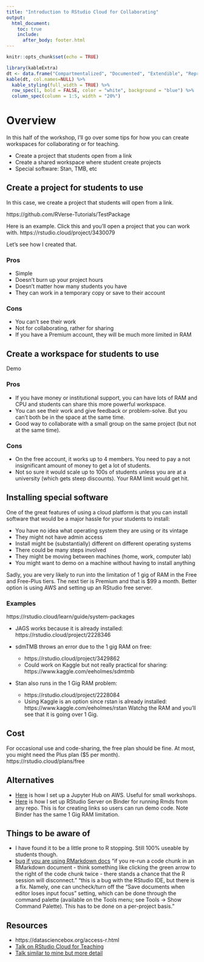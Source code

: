 ```yaml
---
title: "Introduction to RStudio Cloud for Collaborating"
output:
  html_document:
    toc: true
    include:
      after_body: footer.html
---
```


```r
knitr::opts_chunk$set(echo = TRUE)
```

```r
library(kableExtra)
dt <- data.frame("Compartmentalized", "Documented", "Extendible", "Reproducible", "Robust")
kable(dt, col.names=NULL) %>%
  kable_styling(full_width = TRUE) %>%
  row_spec(1, bold = FALSE, color = "white", background = "blue") %>%
  column_spec(column = 1:5, width = "20%")
```

# Overview

In this half of the workshop, I'll go over some tips for how you can create workspaces for collaborating or for teaching.

* Create a project that students open from a link
* Create a shared workspace where student create projects
* Special software: Stan, TMB, etc

## Create a project for students to use

In this case, we create a project that students will open from a link.

https://github.com/RVerse-Tutorials/TestPackage

Here is an example. Click this and you'll open a project that you can work with. https://rstudio.cloud/project/3430079

Let's see how I created that.

### Pros

* Simple
* Doesn't burn up your project hours
* Doesn't matter how many students you have
* They can work in a temporary copy or save to their account

### Cons

* You can't see their work
* Not for collaborating, rather for sharing
* If you have a Premium account, they will be much more limited in RAM

## Create a workspace for students to use

Demo

### Pros

* If you have money or institutional support, you can have lots of RAM and CPU and students can share this more powerful workspace.
* You can see their work and give feedback or problem-solve. But you can't both be in the space at the same time.
* Good way to collaborate with a small group on the same project (but not at the same time).

### Cons

* On the free account, it works up to 4 members. You need to pay a not insignificant amount of money to get a lot of students.
* Not so sure it would scale up to 100s of students unless you are at a university (which gets steep discounts). Your RAM limit would get hit.

## Installing special software

One of the great features of using a cloud platform is that you can install software that would be a major hassle for your students to install:

* You have no idea what operating system they are using or its vintage
* They might not have admin access
* Install might be (substantially) different on different operating systems
* There could be many steps involved
* They might be moving between machines (home, work, computer lab)
* You might want to demo on a machine without having to install anything

Sadly, you are very likely to run into the limitation of 1 gig of RAM in the Free and Free-Plus tiers. The next tier is Premium and that is $99 a month. Better option is using AWS and setting up an RStudio free server.

### Examples

https://rstudio.cloud/learn/guide/system-packages

* JAGS works because it is already installed: https://rstudio.cloud/project/2228346

* sdmTMB throws an error due to the 1 gig RAM on free:   
    - https://rstudio.cloud/project/3429862
    - Could work on Kaggle but not really practical for sharing: https://www.kaggle.com/eeholmes/sdmtmb

* Stan also runs in the 1 Gig RAM problem: 
    - https://rstudio.cloud/project/2228084
    - Using Kaggle is an option since rstan is already installed: https://www.kaggle.com/eeholmes/rstan  Watchg the RAM and you'll see that it is going over 1 Gig.


## Cost

For occasional use and code-sharing, the free plan should be fine. At most, you might need the Plus plan ($5 per month). https://rstudio.cloud/plans/free

## Alternatives

* [Here](https://github.com/eeholmes/jupyterhub) is how I set up a Jupyter Hub on AWS. Useful for small workshops.
* [Here](https://github.com/atsa-es/binder-environment) is how I set up RStudio Server on Binder for running Rmds from any repo. This is for creating links so users can run demo code. Note Binder has the same 1 Gig RAM limitation.

## Things to be aware of

* I have found it to be a little prone to R stopping. Still 100% useable by students though.
* [bug if you are using RMarkdown docs](https://joshuamrosenberg.com/post/2021/09/14/use-rstudio-cloud-for-teaching-with-caution/) "if you re-run a code chunk in an RMarkdown document - think something like clicking the green arrow to the right of the code chunk twice - there stands a chance that the R session will disconnect. " "this is a bug with the RStudio IDE, but there is a fix. Namely, one can uncheck/turn off the “Save documents when editor loses input focus” setting, which can be done through the command palette (available on the Tools menu; see Tools -> Show Command Palette). This has to be done on a per-project basis."

## Resources

* https://datasciencebox.org/access-r.html
* [Talk on RStudio Cloud for Teaching](https://speakerdeck.com/minecr/teaching-and-learning-r-in-the-cloud-with-rstudio-cloud)
* [Talk similar to mine but more detail](https://rpubs.com/bkostadi/rstudio_cloud_talk)

